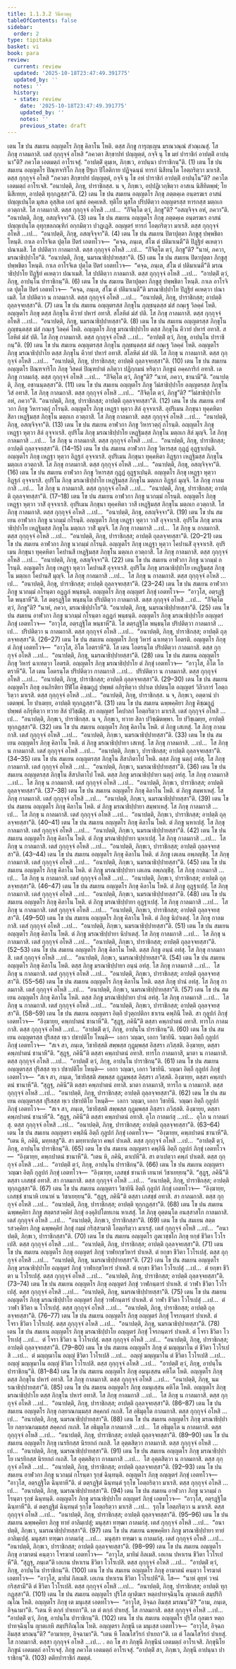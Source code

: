 ```yaml
---
title: 1.1.3.2 วินีตวตฺถุ
tableOfContents: false
sidebar:
  order: 2
type: tipitaka
basket: vi
book: para
review:
  current: review
  updated: '2025-10-18T23:47:49.391775'
  updated_by: ''
  notes: ''
  history:
  - state: review
    date: '2025-10-18T23:47:49.391775'
    updated_by: ''
    notes: ''
    previous_state: draft
---
```



<DynamicBreadcrumb />


<ReviewStatus review={frontmatter.review} showDetails={true} />

<HypothesisAnnotation frontmatter={frontmatter} />

<Division number="180" book="para" e="ch" v="1" p="100">

<Paragraph number="457" book="para">
เตน โข ปน สมเยน อญฺญตโร ภิกฺขุ คิลาโน โหติ. ตสฺส ภิกฺขู การุญฺเญน มรณวณฺณํ สํวณฺเณสุํ. โส ภิกฺขุ กาลมกาสิ. เตสํ กุกฺกุจฺจํ อโหสิ “ภควตา สิกฺขาปทํ ปญฺญตฺตํ, กจฺจิ นุ โข มยํ ปาราชิกํ อาปตฺติํ อาปนฺนา”ติ? ภควโต เอตมตฺถํ อาโรเจสุํ. “อาปตฺติํ ตุมฺเห, ภิกฺขเว, อาปนฺนา ปาราชิกนฺ”ติ. (1)
</Paragraph>

<Paragraph number="458" book="para">
เตน โข ปน สมเยน อญฺญตโร ปิณฺฑจาริโก ภิกฺขุ ปีฐเก ปิโลติกาย ปฏิจฺฉนฺนํ ทารกํ นิสีทนฺโต โอตฺถริตฺวา มาเรสิ. ตสฺส กุกฺกุจฺจํ อโหสิ “ภควตา สิกฺขาปทํ ปญฺญตฺตํ, กจฺจิ นุ โข อหํ ปาราชิกํ อาปตฺติํ อาปนฺโน”ติ? ภควโต เอตมตฺถํ อาโรเจสิ. “อนาปตฺติ, ภิกฺขุ, ปาราชิกสฺส. น จ, ภิกฺขเว, อปฺปฏิเวกฺขิตฺวา อาสเน นิสีทิตพฺพํ; โย นิสีเทยฺย, อาปตฺติ ทุกฺกฏสฺสา”ติ. (2)
</Paragraph>

<Paragraph number="459" book="para">
เตน โข ปน สมเยน อญฺญตโร ภิกฺขุ ภตฺตคฺเค อนฺตรฆเร อาสนํ ปญฺญเปนฺโต มุสเล อุสฺสิเต เอกํ มุสลํ อคฺคเหสิ. ทุติโย มุสโล ปริปติตฺวา อญฺญตรสฺส ทารกสฺส มตฺถเก อวตฺถาสิ. โส กาลมกาสิ. ตสฺส กุกฺกุจฺจํ อโหสิ …เป…  “กิํจิตฺโต ตฺวํ, ภิกฺขู”ติ? “อสญฺจิจฺจ อหํ, ภควา”ติ. “อนาปตฺติ, ภิกฺขุ, อสญฺจิจฺจา”ติ. (3)
</Paragraph>

<Paragraph number="460" book="para">
เตน โข ปน สมเยน อญฺญตโร ภิกฺขุ ภตฺตคฺเค อนฺตรฆเร อาสนํ ปญฺญเปนฺโต อุทุกฺขลภณฺฑิกํ อกฺกมิตฺวา ปวฏฺเฏสิ. อญฺญตรํ ทารกํ โอตฺถริตฺวา มาเรสิ. ตสฺส กุกฺกุจฺจํ อโหสิ …เป…  “อนาปตฺติ, ภิกฺขุ, อสญฺจิจฺจา”ติ. (4)
</Paragraph>

<Paragraph number="461" book="para">
เตน โข ปน สมเยน ปิตาปุตฺตา ภิกฺขูสุ ปพฺพชิตา โหนฺติ. กาเล อาโรจิเต ปุตฺโต ปิตรํ เอตทโวจ—  “คจฺฉ, ภนฺเต, สํโฆ ตํ ปติมาเนตี”ติ ปิฏฺฐิยํ คเหตฺวา ปณาเมสิ. โส ปปติตฺวา กาลมกาสิ. ตสฺส กุกฺกุจฺจํ อโหสิ …เป…  “กิํจิตฺโต ตฺวํ, ภิกฺขู”ติ? “นาหํ, ภควา, มรณาธิปฺปาโย”ติ. “อนาปตฺติ, ภิกฺขุ, นมรณาธิปฺปายสฺสา”ติ. (5)
</Paragraph>

<Paragraph number="462" book="para">
เตน โข ปน สมเยน ปิตาปุตฺตา ภิกฺขูสุ ปพฺพชิตา โหนฺติ. กาเล อาโรจิเต ปุตฺโต ปิตรํ เอตทโวจ—  “คจฺฉ, ภนฺเต, สํโฆ ตํ ปติมาเนตี”ติ มรณาธิปฺปาโย ปิฏฺฐิยํ คเหตฺวา ปณาเมสิ. โส ปปติตฺวา กาลมกาสิ. ตสฺส กุกฺกุจฺจํ อโหสิ …เป…  “อาปตฺติํ ตฺวํ, ภิกฺขุ, อาปนฺโน ปาราชิกนฺ”ติ. (6)
</Paragraph>

<Paragraph number="463" book="para">
เตน โข ปน สมเยน ปิตาปุตฺตา ภิกฺขูสุ ปพฺพชิตา โหนฺติ. กาเล อาโรจิเต ปุตฺโต ปิตรํ เอตทโวจ—  “คจฺฉ, ภนฺเต, สํโฆ ตํ ปติมาเนตี”ติ มรณาธิปฺปาโย ปิฏฺฐิยํ คเหตฺวา ปณาเมสิ. โส ปปติตฺวา น กาลมกาสิ. ตสฺส กุกฺกุจฺจํ อโหสิ …เป…  “อนาปตฺติ, ภิกฺขุ, ปาราชิกสฺส; อาปตฺติ ถุลฺลจฺจยสฺสา”ติ. (7)
</Paragraph>

</Division>
<Division number="181" book="para" e="ch" v="1" p="101">

<Paragraph number="464" book="para">
เตน โข ปน สมเยน อญฺญตรสฺส ภิกฺขุโน ภุญฺชนฺตสฺส มํสํ กณฺเฐ วิลคฺคํ โหติ. อญฺญตโร ภิกฺขุ ตสฺส ภิกฺขุโน คีวายํ ปหารํ อทาสิ. สโลหิตํ มํสํ ปติ. โส ภิกฺขุ กาลมกาสิ. ตสฺส กุกฺกุจฺจํ อโหสิ …เป…  “อนาปตฺติ, ภิกฺขุ, นมรณาธิปฺปายสฺสา”ติ. (8)
</Paragraph>

<Paragraph number="465" book="para">
เตน โข ปน สมเยน อญฺญตรสฺส ภิกฺขุโน ภุญฺชนฺตสฺส มํสํ กณฺเฐ วิลคฺคํ โหติ. อญฺญตโร ภิกฺขุ มรณาธิปฺปาโย ตสฺส ภิกฺขุโน คีวายํ ปหารํ อทาสิ. สโลหิตํ มํสํ ปติ. โส ภิกฺขุ กาลมกาสิ. ตสฺส กุกฺกุจฺจํ อโหสิ …เป…  “อาปตฺติํ ตฺวํ, ภิกฺขุ, อาปนฺโน ปาราชิกนฺ”ติ. (9)
</Paragraph>

<Paragraph number="466" book="para">
เตน โข ปน สมเยน อญฺญตรสฺส ภิกฺขุโน ภุญฺชนฺตสฺส มํสํ กณฺเฐ วิลคฺคํ โหติ. อญฺญตโร ภิกฺขุ มรณาธิปฺปาโย ตสฺส ภิกฺขุโน คีวายํ ปหารํ อทาสิ. สโลหิตํ มํสํ ปติ. โส ภิกฺขุ น กาลมกาสิ. ตสฺส กุกฺกุจฺจํ อโหสิ …เป…  “อนาปตฺติ, ภิกฺขุ, ปาราชิกสฺส; อาปตฺติ ถุลฺลจฺจยสฺสา”ติ. (10)
</Paragraph>

<Paragraph number="467" book="para">
เตน โข ปน สมเยน อญฺญตโร ปิณฺฑจาริโก ภิกฺขุ วิสคตํ ปิณฺฑปาตํ ลภิตฺวา ปฏิกฺกมนํ หริตฺวา ภิกฺขูนํ อคฺคการิกํ อทาสิ. เต ภิกฺขู กาลมกํสุ. ตสฺส กุกฺกุจฺจํ อโหสิ …เป…  “กิํจิตฺโต ตฺวํ, ภิกฺขู”ติ? “นาหํ, ภควา, ชานามี”ติ. “อนาปตฺติ, ภิกฺขุ, อชานนฺตสฺสา”ติ. (11)
</Paragraph>

<Paragraph number="468" book="para">
เตน โข ปน สมเยน อญฺญตโร ภิกฺขุ วีมํสาธิปฺปาโย อญฺญตรสฺส ภิกฺขุโน วิสํ อทาสิ. โส ภิกฺขุ กาลมกาสิ. ตสฺส กุกฺกุจฺจํ อโหสิ …เป…  “กิํจิตฺโต ตฺวํ, ภิกฺขู”ติ? “วีมํสาธิปฺปาโย อหํ, ภควา”ติ. “อนาปตฺติ, ภิกฺขุ, ปาราชิกสฺส; อาปตฺติ ถุลฺลจฺจยสฺสา”ติ. (12)
</Paragraph>

</Division>
<Division number="182" book="para" e="ch" v="1" p="102">

<Paragraph number="469" book="para">
เตน โข ปน สมเยน อาฬวกา ภิกฺขู วิหารวตฺถุํ กโรนฺติ. อญฺญตโร ภิกฺขุ เหฏฺฐา หุตฺวา สิลํ อุจฺจาเรสิ. อุปริเมน ภิกฺขุนา ทุคฺคหิตา สิลา เหฏฺฐิมสฺส ภิกฺขุโน มตฺถเก อวตฺถาสิ. โส ภิกฺขุ กาลมกาสิ. ตสฺส กุกฺกุจฺจํ อโหสิ …เป…  “อนาปตฺติ, ภิกฺขุ, อสญฺจิจฺจา”ติ. (13)
</Paragraph>

<Paragraph number="470" book="para">
เตน โข ปน สมเยน อาฬวกา ภิกฺขู วิหารวตฺถุํ กโรนฺติ. อญฺญตโร ภิกฺขุ เหฏฺฐา หุตฺวา สิลํ อุจฺจาเรสิ. อุปริโม ภิกฺขุ มรณาธิปฺปาโย เหฏฺฐิมสฺส ภิกฺขุโน มตฺถเก สิลํ มุญฺจิ. โส ภิกฺขุ กาลมกาสิ …เป…  โส ภิกฺขุ น กาลมกาสิ. ตสฺส กุกฺกุจฺจํ อโหสิ …เป…  “อนาปตฺติ, ภิกฺขุ, ปาราชิกสฺส; อาปตฺติ ถุลฺลจฺจยสฺสา”ติ. (14–15)
</Paragraph>

<Paragraph number="471" book="para">
เตน โข ปน สมเยน อาฬวกา ภิกฺขู วิหารสฺส กุฏฺฏํ อุฏฺฐาเปนฺติ. อญฺญตโร ภิกฺขุ เหฏฺฐา หุตฺวา อิฏฺฐกํ อุจฺจาเรสิ. อุปริเมน ภิกฺขุนา ทุคฺคหิตา อิฏฺฐกา เหฏฺฐิมสฺส ภิกฺขุโน มตฺถเก อวตฺถาสิ. โส ภิกฺขุ กาลมกาสิ. ตสฺส กุกฺกุจฺจํ อโหสิ …เป…  “อนาปตฺติ, ภิกฺขุ, อสญฺจิจฺจา”ติ. (16)
</Paragraph>

<Paragraph number="472" book="para">
เตน โข ปน สมเยน อาฬวกา ภิกฺขู วิหารสฺส กุฏฺฏํ อุฏฺฐาเปนฺติ. อญฺญตโร ภิกฺขุ เหฏฺฐา หุตฺวา อิฏฺฐกํ อุจฺจาเรสิ. อุปริโม ภิกฺขุ มรณาธิปฺปาโย เหฏฺฐิมสฺส ภิกฺขุโน มตฺถเก อิฏฺฐกํ มุญฺจิ. โส ภิกฺขุ กาลมกาสิ …เป…  โส ภิกฺขุ น กาลมกาสิ. ตสฺส กุกฺกุจฺจํ อโหสิ …เป…  “อนาปตฺติ, ภิกฺขุ, ปาราชิกสฺส; อาปตฺติ ถุลฺลจฺจยสฺสา”ติ. (17–18)
</Paragraph>

</Division>
<Division number="183" book="para" e="ch" v="1" p="103">

<Paragraph number="473" book="para">
เตน โข ปน สมเยน อาฬวกา ภิกฺขู นวกมฺมํ กโรนฺติ. อญฺญตโร ภิกฺขุ เหฏฺฐา หุตฺวา วาสิํ อุจฺจาเรสิ. อุปริเมน ภิกฺขุนา ทุคฺคหิตา วาสี เหฏฺฐิมสฺส ภิกฺขุโน มตฺถเก อวตฺถาสิ. โส ภิกฺขุ กาลมกาสิ. ตสฺส กุกฺกุจฺจํ อโหสิ …เป…  “อนาปตฺติ, ภิกฺขุ, อสญฺจิจฺจา”ติ. (19)
</Paragraph>

<Paragraph number="474" book="para">
เตน โข ปน สมเยน อาฬวกา ภิกฺขู นวกมฺมํ กโรนฺติ. อญฺญตโร ภิกฺขุ เหฏฺฐา หุตฺวา วาสิํ อุจฺจาเรสิ. อุปริโม ภิกฺขุ มรณาธิปฺปาโย เหฏฺฐิมสฺส ภิกฺขุโน มตฺถเก วาสิํ มุญฺจิ. โส ภิกฺขุ กาลมกาสิ …เป…  โส ภิกฺขุ น กาลมกาสิ. ตสฺส กุกฺกุจฺจํ อโหสิ …เป…  “อนาปตฺติ, ภิกฺขุ, ปาราชิกสฺส; อาปตฺติ ถุลฺลจฺจยสฺสา”ติ. (20–21)
</Paragraph>

<Paragraph number="475" book="para">
เตน โข ปน สมเยน อาฬวกา ภิกฺขู นวกมฺมํ กโรนฺติ. อญฺญตโร ภิกฺขุ เหฏฺฐา หุตฺวา โคปานสิํ อุจฺจาเรสิ. อุปริเมน ภิกฺขุนา ทุคฺคหิตา โคปานสี เหฏฺฐิมสฺส ภิกฺขุโน มตฺถเก อวตฺถาสิ. โส ภิกฺขุ กาลมกาสิ. ตสฺส กุกฺกุจฺจํ อโหสิ …เป…  “อนาปตฺติ, ภิกฺขุ, อสญฺจิจฺจา”ติ. (22)
</Paragraph>

<Paragraph number="476" book="para">
เตน โข ปน สมเยน อาฬวกา ภิกฺขู นวกมฺมํ กโรนฺติ. อญฺญตโร ภิกฺขุ เหฏฺฐา หุตฺวา โคปานสิํ อุจฺจาเรสิ. อุปริโม ภิกฺขุ มรณาธิปฺปาโย เหฏฺฐิมสฺส ภิกฺขุโน มตฺถเก โคปานสิํ มุญฺจิ. โส ภิกฺขุ กาลมกาสิ …เป…  โส ภิกฺขุ น กาลมกาสิ. ตสฺส กุกฺกุจฺจํ อโหสิ …เป…  “อนาปตฺติ, ภิกฺขุ, ปาราชิกสฺส; อาปตฺติ ถุลฺลจฺจยสฺสา”ติ. (23–24)
</Paragraph>

<Paragraph number="477" book="para">
เตน โข ปน สมเยน อาฬวกา ภิกฺขู นวกมฺมํ กโรนฺตา อฏฺฏกํ พนฺธนฺติ. อญฺญตโร ภิกฺขุ อญฺญตรํ ภิกฺขุํ เอตทโวจ—  “อาวุโส, อตฺรฏฺฐิโต พนฺธาหี”ติ. โส ตตฺรฏฺฐิโต พนฺธนฺโต ปริปติตฺวา กาลมกาสิ. ตสฺส กุกฺกุจฺจํ อโหสิ …เป…  “กิํจิตฺโต ตฺวํ, ภิกฺขู”ติ? “นาหํ, ภควา, มรณาธิปฺปาโย”ติ. “อนาปตฺติ, ภิกฺขุ, นมรณาธิปฺปายสฺสา”ติ. (25)
</Paragraph>

<Paragraph number="478" book="para">
เตน โข ปน สมเยน อาฬวกา ภิกฺขู นวกมฺมํ กโรนฺตา อฏฺฏกํ พนฺธนฺติ. อญฺญตโร ภิกฺขุ มรณาธิปฺปาโย อญฺญตรํ ภิกฺขุํ เอตทโวจ—  “อาวุโส, อตฺรฏฺฐิโต พนฺธาหี”ติ. โส ตตฺรฏฺฐิโต พนฺธนฺโต ปริปติตฺวา กาลมกาสิ …เป…  ปริปติตฺวา น กาลมกาสิ. ตสฺส กุกฺกุจฺจํ อโหสิ …เป…  “อนาปตฺติ, ภิกฺขุ, ปาราชิกสฺส; อาปตฺติ ถุลฺลจฺจยสฺสา”ติ. (26–27)
</Paragraph>

<Paragraph number="479" book="para">
เตน โข ปน สมเยน อญฺญตโร ภิกฺขุ วิหารํ ฉาเทตฺวา โอตรติ. อญฺญตโร ภิกฺขุ ตํ ภิกฺขุํ เอตทโวจ—  “อาวุโส, อิโต โอตราหี”ติ. โส เตน โอตรนฺโต ปริปติตฺวา กาลมกาสิ. ตสฺส กุกฺกุจฺจํ อโหสิ …เป…  “อนาปตฺติ, ภิกฺขุ, นมรณาธิปฺปายสฺสา”ติ. (28)
</Paragraph>

<Paragraph number="480" book="para">
เตน โข ปน สมเยน อญฺญตโร ภิกฺขุ วิหารํ ฉาเทตฺวา โอตรติ. อญฺญตโร ภิกฺขุ มรณาธิปฺปาโย ตํ ภิกฺขุํ เอตทโวจ—  “อาวุโส, อิโต โอตราหี”ติ. โส เตน โอตรนฺโต ปริปติตฺวา กาลมกาสิ …เป…  ปริปติตฺวา น กาลมกาสิ. ตสฺส กุกฺกุจฺจํ อโหสิ …เป…  “อนาปตฺติ, ภิกฺขุ, ปาราชิกสฺส; อาปตฺติ ถุลฺลจฺจยสฺสา”ติ. (29–30)
</Paragraph>

<Paragraph number="481" book="para">
เตน โข ปน สมเยน อญฺญตโร ภิกฺขุ อนภิรติยา ปีฬิโต คิชฺฌกูฏํ ปพฺพตํ อภิรุหิตฺวา ปปาเต ปปตนฺโต อญฺญตรํ วิลีวการํ โอตฺถริตฺวา มาเรสิ. ตสฺส กุกฺกุจฺจํ อโหสิ …เป…  “อนาปตฺติ, ภิกฺขุ, ปาราชิกสฺส. น จ, ภิกฺขเว, อตฺตานํ ปาเตตพฺพํ. โย ปาเตยฺย, อาปตฺติ ทุกฺกฏสฺสา”ติ. (31)
</Paragraph>

<Paragraph number="482" book="para">
เตน โข ปน สมเยน ฉพฺพคฺคิยา ภิกฺขู คิชฺฌกูฏํ ปพฺพตํ อภิรุหิตฺวา ทวาย สิลํ ปวิชฺฌิํสุ. สา อญฺญตรํ โคปาลกํ โอตฺถริตฺวา มาเรสิ. เตสํ กุกฺกุจฺจํ อโหสิ …เป…  “อนาปตฺติ, ภิกฺขเว, ปาราชิกสฺส. น จ, ภิกฺขเว, ทวาย สิลา ปวิชฺฌิตพฺพา. โย ปวิชฺเฌยฺย, อาปตฺติ ทุกฺกฏสฺสา”ติ. (32)
</Paragraph>

</Division>
<Division number="184" book="para" e="ch" v="1" p="105">

<Paragraph number="483" book="para">
เตน โข ปน สมเยน อญฺญตโร ภิกฺขุ คิลาโน โหติ. ตํ ภิกฺขู เสเทสุํ. โส ภิกฺขุ กาลมกาสิ. เตสํ กุกฺกุจฺจํ อโหสิ …เป…  “อนาปตฺติ, ภิกฺขเว, นมรณาธิปฺปายสฺสา”ติ. (33)
</Paragraph>

<Paragraph number="484" book="para">
เตน โข ปน สมเยน อญฺญตโร ภิกฺขุ คิลาโน โหติ. ตํ ภิกฺขู มรณาธิปฺปายา เสเทสุํ. โส ภิกฺขุ กาลมกาสิ. …เป…  โส ภิกฺขุ น กาลมกาสิ. เตสํ กุกฺกุจฺจํ อโหสิ …เป…  “อนาปตฺติ, ภิกฺขเว, ปาราชิกสฺส; อาปตฺติ ถุลฺลจฺจยสฺสา”ติ. (34–35)
</Paragraph>

<Paragraph number="485" book="para">
เตน โข ปน สมเยน อญฺญตรสฺส ภิกฺขุโน สีสาภิตาโป โหติ. ตสฺส ภิกฺขู นตฺถุํ อทํสุ. โส ภิกฺขุ กาลมกาสิ. เตสํ กุกฺกุจฺจํ อโหสิ …เป…  “อนาปตฺติ, ภิกฺขเว, นมรณาธิปฺปายสฺสา”ติ. (36)
</Paragraph>

<Paragraph number="486" book="para">
เตน โข ปน สมเยน อญฺญตรสฺส ภิกฺขุโน สีสาภิตาโป โหติ. ตสฺส ภิกฺขู มรณาธิปฺปายา นตฺถุํ อทํสุ. โส ภิกฺขุ กาลมกาสิ …เป…  โส ภิกฺขุ น กาลมกาสิ. เตสํ กุกฺกุจฺจํ อโหสิ …เป…  “อนาปตฺติ, ภิกฺขเว, ปาราชิกสฺส; อาปตฺติ ถุลฺลจฺจยสฺสา”ติ. (37–38)
</Paragraph>

<Paragraph number="487" book="para">
เตน โข ปน สมเยน อญฺญตโร ภิกฺขุ คิลาโน โหติ. ตํ ภิกฺขู สมฺพาเหสุํ. โส ภิกฺขุ กาลมกาสิ. เตสํ กุกฺกุจฺจํ อโหสิ …เป…  “อนาปตฺติ, ภิกฺขเว, นมรณาธิปฺปายสฺสา”ติ. (39)
</Paragraph>

<Paragraph number="488" book="para">
เตน โข ปน สมเยน อญฺญตโร ภิกฺขุ คิลาโน โหติ. ตํ ภิกฺขู มรณาธิปฺปายา สมฺพาเหสุํ. โส ภิกฺขุ กาลมกาสิ …เป…  โส ภิกฺขุ น กาลมกาสิ. เตสํ กุกฺกุจฺจํ อโหสิ …เป…  “อนาปตฺติ, ภิกฺขเว, ปาราชิกสฺส; อาปตฺติ ถุลฺลจฺจยสฺสา”ติ. (40–41)
</Paragraph>

<Paragraph number="489" book="para">
เตน โข ปน สมเยน อญฺญตโร ภิกฺขุ คิลาโน โหติ. ตํ ภิกฺขู นฺหาเปสุํ. โส ภิกฺขุ กาลมกาสิ. เตสํ กุกฺกุจฺจํ อโหสิ …เป…  “อนาปตฺติ, ภิกฺขเว, นมรณาธิปฺปายสฺสา”ติ. (42)
</Paragraph>

<Paragraph number="490" book="para">
เตน โข ปน สมเยน อญฺญตโร ภิกฺขุ คิลาโน โหติ. ตํ ภิกฺขู มรณาธิปฺปายา นฺหาเปสุํ. โส ภิกฺขุ กาลมกาสิ …เป…  โส ภิกฺขุ น กาลมกาสิ. เตสํ กุกฺกุจฺจํ อโหสิ …เป…  “อนาปตฺติ, ภิกฺขเว, ปาราชิกสฺส; อาปตฺติ ถุลฺลจฺจยสฺสา”ติ. (43–44)
</Paragraph>

<Paragraph number="491" book="para">
เตน โข ปน สมเยน อญฺญตโร ภิกฺขุ คิลาโน โหติ. ตํ ภิกฺขู เตเลน อพฺภญฺชิํสุ. โส ภิกฺขุ กาลมกาสิ. เตสํ กุกฺกุจฺจํ อโหสิ …เป…  “อนาปตฺติ, ภิกฺขเว, นมรณาธิปฺปายสฺสา”ติ. (45)
</Paragraph>

<Paragraph number="492" book="para">
เตน โข ปน สมเยน อญฺญตโร ภิกฺขุ คิลาโน โหติ. ตํ ภิกฺขู มรณาธิปฺปายา เตเลน อพฺภญฺชิํสุ. โส ภิกฺขุ กาลมกาสิ …เป…  โส ภิกฺขุ น กาลมกาสิ. เตสํ กุกฺกุจฺจํ อโหสิ …เป…  “อนาปตฺติ, ภิกฺขเว, ปาราชิกสฺส; อาปตฺติ ถุลฺลจฺจยสฺสา”ติ. (46–47)
</Paragraph>

</Division>
<Division number="185" book="para" e="ch" v="1" p="106">

<Paragraph number="493" book="para">
เตน โข ปน สมเยน อญฺญตโร ภิกฺขุ คิลาโน โหติ. ตํ ภิกฺขู อุฏฺฐาเปสุํ. โส ภิกฺขุ กาลมกาสิ. เตสํ กุกฺกุจฺจํ อโหสิ …เป…  “อนาปตฺติ, ภิกฺขเว, นมรณาธิปฺปายสฺสา”ติ. (48)
</Paragraph>

<Paragraph number="494" book="para">
เตน โข ปน สมเยน อญฺญตโร ภิกฺขุ คิลาโน โหติ. ตํ ภิกฺขู มรณาธิปฺปายา อุฏฺฐาเปสุํ. โส ภิกฺขุ กาลมกาสิ …เป…  โส ภิกฺขุ น กาลมกาสิ. เตสํ กุกฺกุจฺจํ อโหสิ …เป…  “อนาปตฺติ, ภิกฺขเว, ปาราชิกสฺส; อาปตฺติ ถุลฺลจฺจยสฺสา”ติ. (49–50)
</Paragraph>

<Paragraph number="495" book="para">
เตน โข ปน สมเยน อญฺญตโร ภิกฺขุ คิลาโน โหติ. ตํ ภิกฺขู นิปาเตสุํ. โส ภิกฺขุ กาลมกาสิ. เตสํ กุกฺกุจฺจํ อโหสิ …เป…  “อนาปตฺติ, ภิกฺขเว, นมรณาธิปฺปายสฺสา”ติ. (51)
</Paragraph>

<Paragraph number="496" book="para">
เตน โข ปน สมเยน อญฺญตโร ภิกฺขุ คิลาโน โหติ. ตํ ภิกฺขู มรณาธิปฺปายา นิปาเตสุํ. โส ภิกฺขุ กาลมกาสิ …เป…  โส ภิกฺขุ น กาลมกาสิ. เตสํ กุกฺกุจฺจํ อโหสิ …เป…  “อนาปตฺติ, ภิกฺขเว, ปาราชิกสฺส; อาปตฺติ ถุลฺลจฺจยสฺสา”ติ. (52–53)
</Paragraph>

<Paragraph number="497" book="para">
เตน โข ปน สมเยน อญฺญตโร ภิกฺขุ คิลาโน โหติ. ตสฺส ภิกฺขู อนฺนํ อทํสุ. โส ภิกฺขุ กาลมกาสิ. เตสํ กุกฺกุจฺจํ อโหสิ …เป…  “อนาปตฺติ, ภิกฺขเว, นมรณาธิปฺปายสฺสา”ติ. (54)
</Paragraph>

<Paragraph number="498" book="para">
เตน โข ปน สมเยน อญฺญตโร ภิกฺขุ คิลาโน โหติ. ตสฺส ภิกฺขู มรณาธิปฺปายา อนฺนํ อทํสุ. โส ภิกฺขุ กาลมกาสิ …เป…  โส ภิกฺขุ น กาลมกาสิ. เตสํ กุกฺกุจฺจํ อโหสิ …เป…  “อนาปตฺติ, ภิกฺขเว, ปาราชิกสฺส; อาปตฺติ ถุลฺลจฺจยสฺสา”ติ. (55–56)
</Paragraph>

<Paragraph number="499" book="para">
เตน โข ปน สมเยน อญฺญตโร ภิกฺขุ คิลาโน โหติ. ตสฺส ภิกฺขุ ปานํ อทํสุ. โส ภิกฺขุ กาลมกาสิ. เตสํ กุกฺกุจฺจํ อโหสิ …เป…  “อนาปตฺติ, ภิกฺขเว, นมรณาธิปฺปายสฺสา”ติ. (57)
</Paragraph>

<Paragraph number="500" book="para">
เตน โข ปน สมเยน อญฺญตโร ภิกฺขุ คิลาโน โหติ. ตสฺส ภิกฺขู มรณาธิปฺปายา ปานํ อทํสุ. โส ภิกฺขุ กาลมกาสิ …เป…  โส ภิกฺขุ น กาลมกาสิ. เตสํ กุกฺกุจฺจํ อโหสิ …เป…  “อนาปตฺติ, ภิกฺขเว, ปาราชิกสฺส; อาปตฺติ ถุลฺลจฺจยสฺสา”ติ. (58–59)
</Paragraph>

</Division>
<Division number="186" book="para" e="ch" v="1" p="107">

<Paragraph number="501" book="para">
เตน โข ปน สมเยน อญฺญตรา อิตฺถี ปวุตฺถปติกา ชาเรน คพฺภินี โหติ. สา กุลูปกํ ภิกฺขุํ เอตทโวจ—  “อิงฺฆายฺย, คพฺภปาตนํ ชานาหี”ติ. “สุฏฺฐุ, ภคินี”ติ ตสฺสา คพฺภปาตนํ อทาสิ. ทารโก กาลมกาสิ. ตสฺส กุกฺกุจฺจํ อโหสิ …เป…  “อาปตฺติํ ตฺวํ, ภิกฺขุ, อาปนฺโน ปาราชิกนฺ”ติ. (60)
</Paragraph>

<Paragraph number="502" book="para">
เตน โข ปน สมเยน อญฺญตรสฺส ปุริสสฺส ทฺเว ปชาปติโย โหนฺติ—  เอกา วญฺฌา, เอกา วิชายินี. วญฺฌา อิตฺถี กุลูปกํ ภิกฺขุํ เอตทโวจ—  “สเจ สา, ภนฺเต, วิชายิสฺสติ สพฺพสฺส กุฏุมฺพสฺส อิสฺสรา ภวิสฺสติ. อิงฺฆายฺย, ตสฺสา คพฺภปาตนํ ชานาหี”ติ. “สุฏฺฐุ, ภคินี”ติ ตสฺสา คพฺภปาตนํ อทาสิ. ทารโก กาลมกาสิ, มาตา น กาลมกาสิ. ตสฺส กุกฺกุจฺจํ อโหสิ …เป…  “อาปตฺติํ ตฺวํ, ภิกฺขุ, อาปนฺโน ปาราชิกนฺ”ติ. (61)
</Paragraph>

<Paragraph number="503" book="para">
เตน โข ปน สมเยน อญฺญตรสฺส ปุริสสฺส ทฺเว ปชาปติโย โหนฺติ—  เอกา วญฺฌา, เอกา วิชายินี. วญฺฌา อิตฺถี กุลูปกํ ภิกฺขุํ เอตทโวจ—  “สเจ สา, ภนฺเต, วิชายิสฺสติ สพฺพสฺส กุฏุมฺพสฺส อิสฺสรา ภวิสฺสติ. อิงฺฆายฺย, ตสฺสา คพฺภปาตนํ ชานาหี”ติ. “สุฏฺฐุ, ภคินี”ติ ตสฺสา คพฺภปาตนํ อทาสิ. มาตา กาลมกาสิ, ทารโก น กาลมกาสิ. ตสฺส กุกฺกุจฺจํ อโหสิ …เป…  “อนาปตฺติ, ภิกฺขุ, ปาราชิกสฺส; อาปตฺติ ถุลฺลจฺจยสฺสา”ติ. (62)
</Paragraph>

<Paragraph number="504" book="para">
เตน โข ปน สมเยน อญฺญตรสฺส ปุริสสฺส ทฺเว ปชาปติโย โหนฺติ—  เอกา วญฺฌา, เอกา วิชายินี. วญฺฌา อิตฺถี กุลูปกํ ภิกฺขุํ เอตทโวจ—  “สเจ สา, ภนฺเต, วิชายิสฺสติ สพฺพสฺส กุฏุมฺพสฺส อิสฺสรา ภวิสฺสติ. อิงฺฆายฺย, ตสฺสา คพฺภปาตนํ ชานาหี”ติ. “สุฏฺฐุ, ภคินี”ติ ตสฺสา คพฺภปาตนํ อทาสิ. อุโภ กาลมกํสุ …เป…  อุโภ น กาลมกํสุ. ตสฺส กุกฺกุจฺจํ อโหสิ …เป…  “อนาปตฺติ, ภิกฺขุ, ปาราชิกสฺส; อาปตฺติ ถุลฺลจฺจยสฺสา”ติ. (63–64)
</Paragraph>

</Division>
<Division number="187" book="para" e="ch" v="1" p="108">

<Paragraph number="505" book="para">
เตน โข ปน สมเยน อญฺญตรา คพฺภินี อิตฺถี กุลูปกํ ภิกฺขุํ เอตทโวจ—  “อิงฺฆายฺย, คพฺภปาตนํ ชานาหี”ติ. “เตน หิ, ภคินิ, มทฺทสฺสู”ติ. สา มทฺทาเปตฺวา คพฺภํ ปาเตสิ. ตสฺส กุกฺกุจฺจํ อโหสิ …เป…  “อาปตฺติํ ตฺวํ, ภิกฺขุ, อาปนฺโน ปาราชิกนฺ”ติ. (65)
</Paragraph>

<Paragraph number="506" book="para">
เตน โข ปน สมเยน อญฺญตรา คพฺภินี อิตฺถี กุลูปกํ ภิกฺขุํ เอตทโวจ—  “อิงฺฆายฺย, คพฺภปาตนํ ชานาหี”ติ. “เตน หิ, ภคินิ, ตาเปหี”ติ. สา ตาเปตฺวา คพฺภํ ปาเตสิ. ตสฺส กุกฺกุจฺจํ อโหสิ …เป…  “อาปตฺติํ ตฺวํ, ภิกฺขุ, อาปนฺโน ปาราชิกนฺ”ติ. (66)
</Paragraph>

<Paragraph number="507" book="para">
เตน โข ปน สมเยน อญฺญตรา วญฺฌา อิตฺถี กุลูปกํ ภิกฺขุํ เอตทโวจ—  “อิงฺฆายฺย, เภสชฺชํ ชานาหิ เยนาหํ วิชาเยยฺยนฺ”ติ. “สุฏฺฐุ, ภคินี”ติ ตสฺสา เภสชฺชํ อทาสิ. สา กาลมกาสิ. ตสฺส กุกฺกุจฺจํ อโหสิ …เป…  “อนาปตฺติ, ภิกฺขุ, ปาราชิกสฺส; อาปตฺติ ทุกฺกฏสฺสา”ติ. (67)
</Paragraph>

<Paragraph number="508" book="para">
เตน โข ปน สมเยน อญฺญตรา วิชายินี อิตฺถี กุลูปกํ ภิกฺขุํ เอตทโวจ—  “อิงฺฆายฺย, เภสชฺชํ ชานาหิ เยนาหํ น วิชาเยยฺยนฺ”ติ. “สุฏฺฐุ, ภคินี”ติ ตสฺสา เภสชฺชํ อทาสิ. สา กาลมกาสิ. ตสฺส กุกฺกุจฺจํ อโหสิ …เป…  “อนาปตฺติ, ภิกฺขุ, ปาราชิกสฺส; อาปตฺติ ทุกฺกฏสฺสา”ติ. (68)
</Paragraph>

<Paragraph number="509" book="para">
เตน โข ปน สมเยน ฉพฺพคฺคิยา ภิกฺขู สตฺตรสวคฺคิยํ ภิกฺขุํ องฺคุลิปโตทเกน หาเสสุํ. โส ภิกฺขุ อุตฺตนฺโต อนสฺสาสโก กาลมกาสิ. เตสํ กุกฺกุจฺจํ อโหสิ …เป…  “อนาปตฺติ, ภิกฺขเว, ปาราชิกสฺสา”ติ. (69)
</Paragraph>

<Paragraph number="510" book="para">
เตน โข ปน สมเยน สตฺตรสวคฺคิยา ภิกฺขู ฉพฺพคฺคิยํ ภิกฺขุํ กมฺมํ กริสฺสามาติ โอตฺถริตฺวา มาเรสุํ. เตสํ กุกฺกุจฺจํ อโหสิ …เป…  “อนาปตฺติ, ภิกฺขเว, ปาราชิกสฺสา”ติ. (70)
</Paragraph>

<Paragraph number="511" book="para">
เตน โข ปน สมเยน อญฺญตโร ภูตเวชฺชโก ภิกฺขุ ยกฺขํ ชีวิตา โวโรเปสิ. ตสฺส กุกฺกุจฺจํ อโหสิ …เป…  “อนาปตฺติ, ภิกฺขุ, ปาราชิกสฺส; อาปตฺติ ถุลฺลจฺจยสฺสา”ติ. (71)
</Paragraph>

<Paragraph number="512" book="para">
เตน โข ปน สมเยน อญฺญตโร ภิกฺขุ อญฺญตรํ ภิกฺขุํ วาฬยกฺขวิหารํ ปาเหสิ. ตํ ยกฺขา ชีวิตา โวโรเปสุํ. ตสฺส กุกฺกุจฺจํ อโหสิ …เป…  “อนาปตฺติ, ภิกฺขุ, นมรณาธิปฺปายสฺสา”ติ. (72)
</Paragraph>

<Paragraph number="513" book="para">
เตน โข ปน สมเยน อญฺญตโร ภิกฺขุ มรณาธิปฺปาโย อญฺญตรํ ภิกฺขุํ วาฬยกฺขวิหารํ ปาเหสิ. ตํ ยกฺขา ชีวิตา โวโรเปสุํ …เป…  ตํ ยกฺขา ชีวิตา น โวโรเปสุํ. ตสฺส กุกฺกุจฺจํ อโหสิ …เป…  “อนาปตฺติ, ภิกฺขุ, ปาราชิกสฺส; อาปตฺติ ถุลฺลจฺจยสฺสา”ติ. (73–74)
</Paragraph>

<Paragraph number="514" book="para">
เตน โข ปน สมเยน อญฺญตโร ภิกฺขุ อญฺญตรํ ภิกฺขุํ วาฬกนฺตารํ ปาเหสิ. ตํ วาฬา ชีวิตา โวโรเปสุํ. ตสฺส กุกฺกุจฺจํ อโหสิ …เป…  “อนาปตฺติ, ภิกฺขุ, นมรณาธิปฺปายสฺสา”ติ. (75)
</Paragraph>

<Paragraph number="515" book="para">
เตน โข ปน สมเยน อญฺญตโร ภิกฺขุ มรณาธิปฺปาโย อญฺญตรํ ภิกฺขุํ วาฬกนฺตารํ ปาเหสิ. ตํ วาฬา ชีวิตา โวโรเปสุํ …เป…  ตํ วาฬา ชีวิตา น โวโรเปสุํ. ตสฺส กุกฺกุจฺจํ อโหสิ …เป…  “อนาปตฺติ, ภิกฺขุ, ปาราชิกสฺส; อาปตฺติ ถุลฺลจฺจยสฺสา”ติ. (76–77)
</Paragraph>

<Paragraph number="516" book="para">
เตน โข ปน สมเยน อญฺญตโร ภิกฺขุ อญฺญตรํ ภิกฺขุํ โจรกนฺตารํ ปาเหสิ. ตํ โจรา ชีวิตา โวโรเปสุํ. ตสฺส กุกฺกุจฺจํ อโหสิ …เป…  “อนาปตฺติ, ภิกฺขุ, นมรณาธิปฺปายสฺสา”ติ. (78)
</Paragraph>

<Paragraph number="517" book="para">
เตน โข ปน สมเยน อญฺญตโร ภิกฺขุ มรณาธิปฺปาโย อญฺญตรํ ภิกฺขุํ โจรกนฺตารํ ปาเหสิ. ตํ โจรา ชีวิตา โวโรเปสุํ …เป…  ตํ โจรา ชีวิตา น โวโรเปสุํ. ตสฺส กุกฺกุจฺจํ อโหสิ …เป…  “อนาปตฺติ, ภิกฺขุ, ปาราชิกสฺส; อาปตฺติ ถุลฺลจฺจยสฺสา”ติ. (79–80)
</Paragraph>

</Division>
<Division number="188" book="para" e="ch" v="1" p="109">

<Paragraph number="518" book="para">
เตน โข ปน สมเยน อญฺญตโร ภิกฺขุ ตํ มญฺญมาโน ตํ ชีวิตา โวโรเปสิ …เป…  ตํ มญฺญมาโน อญฺญํ ชีวิตา โวโรเปสิ …เป…  อญฺญํ มญฺญมาโน ตํ ชีวิตา โวโรเปสิ …เป…  อญฺญํ มญฺญมาโน อญฺญํ ชีวิตา โวโรเปสิ. ตสฺส กุกฺกุจฺจํ อโหสิ …เป…  “อาปตฺติํ ตฺวํ, ภิกฺขุ, อาปนฺโน ปาราชิกนฺ”ติ. (81–84)
</Paragraph>

<Paragraph number="519" book="para">
เตน โข ปน สมเยน อญฺญตโร ภิกฺขุ อมนุเสฺสน คหิโต โหติ. อญฺญตโร ภิกฺขุ ตสฺส ภิกฺขุโน ปหารํ อทาสิ. โส ภิกฺขุ กาลมกาสิ. ตสฺส กุกฺกุจฺจํ อโหสิ …เป…  “อนาปตฺติ, ภิกฺขุ, นมรณาธิปฺปายสฺสา”ติ. (85)
</Paragraph>

<Paragraph number="520" book="para">
เตน โข ปน สมเยน อญฺญตโร ภิกฺขุ อมนุเสฺสน คหิโต โหติ. อญฺญตโร ภิกฺขุ มรณาธิปฺปาโย ตสฺส ภิกฺขุโน ปหารํ อทาสิ. โส ภิกฺขุ กาลมกาสิ …เป…  โส ภิกฺขุ น กาลมกาสิ. ตสฺส กุกฺกุจฺจํ อโหสิ …เป…  “อนาปตฺติ, ภิกฺขุ, ปาราชิกสฺส; อาปตฺติ ถุลฺลจฺจยสฺสา”ติ. (86–87)
</Paragraph>

<Paragraph number="521" book="para">
เตน โข ปน สมเยน อญฺญตโร ภิกฺขุ กลฺยาณกมฺมสฺส สคฺคกถํ กเถสิ. โส อธิมุตฺโต กาลมกาสิ. ตสฺส กุกฺกุจฺจํ อโหสิ …เป…  “อนาปตฺติ, ภิกฺขุ, นมรณาธิปฺปายสฺสา”ติ. (88)
</Paragraph>

<Paragraph number="522" book="para">
เตน โข ปน สมเยน อญฺญตโร ภิกฺขุ มรณาธิปฺปาโย กลฺยาณกมฺมสฺส สคฺคกถํ กเถสิ. โส อธิมุตฺโต กาลมกาสิ …เป…  โส อธิมุตฺโต น กาลมกาสิ. ตสฺส กุกฺกุจฺจํ อโหสิ …เป…  “อนาปตฺติ, ภิกฺขุ, ปาราชิกสฺส; อาปตฺติ ถุลฺลจฺจยสฺสา”ติ. (89–90)
</Paragraph>

<Paragraph number="523" book="para">
เตน โข ปน สมเยน อญฺญตโร ภิกฺขุ เนรยิกสฺส นิรยกถํ กเถสิ. โส อุตฺตสิตฺวา กาลมกาสิ. ตสฺส กุกฺกุจฺจํ อโหสิ …เป…  “อนาปตฺติ, ภิกฺขุ, นมรณาธิปฺปายสฺสา”ติ. (91)
</Paragraph>

<Paragraph number="524" book="para">
เตน โข ปน สมเยน อญฺญตโร ภิกฺขุ มรณาธิปฺปาโย เนรยิกสฺส นิรยกถํ กเถสิ. โส อุตฺตสิตฺวา กาลมกาสิ …เป…  โส อุตฺตสิตฺวา น กาลมกาสิ. ตสฺส กุกฺกุจฺจํ อโหสิ …เป…  “อนาปตฺติ, ภิกฺขุ, ปาราชิกสฺส; อาปตฺติ ถุลฺลจฺจยสฺสา”ติ. (92–93)
</Paragraph>

</Division>
<Division number="189" book="para" e="ch" v="1" p="110">

<Paragraph number="525" book="para">
เตน โข ปน สมเยน อาฬวกา ภิกฺขู นวกมฺมํ กโรนฺตา รุกฺขํ ฉินฺทนฺติ. อญฺญตโร ภิกฺขุ อญฺญตรํ ภิกฺขุํ เอตทโวจ—  “อาวุโส, อตฺรฏฺฐิโต ฉินฺทาหี”ติ. ตํ ตตฺรฏฺฐิตํ ฉินฺทนฺตํ รุกฺโข โอตฺถริตฺวา มาเรสิ. ตสฺส กุกฺกุจฺจํ อโหสิ …เป…  “อนาปตฺติ, ภิกฺขุ, นมรณาธิปฺปายสฺสา”ติ. (94)
</Paragraph>

<Paragraph number="526" book="para">
เตน โข ปน สมเยน อาฬวกา ภิกฺขู นวกมฺมํ กโรนฺตา รุกฺขํ ฉินฺทนฺติ. อญฺญตโร ภิกฺขุ มรณาธิปฺปาโย อญฺญตรํ ภิกฺขุํ เอตทโวจ—  “อาวุโส, อตฺรฏฺฐิโต ฉินฺทาหี”ติ. ตํ ตตฺรฏฺฐิตํ ฉินฺทนฺตํ รุกฺโข โอตฺถริตฺวา มาเรสิ …เป…  รุกฺโข โอตฺถริตฺวา น มาเรสิ. ตสฺส กุกฺกุจฺจํ อโหสิ …เป…  “อนาปตฺติ, ภิกฺขุ, ปาราชิกสฺส; อาปตฺติ ถุลฺลจฺจยสฺสา”ติ. (95–96)
</Paragraph>

</Division>
<Division number="190" book="para" e="ch" v="1" p="111">

<Paragraph number="527" book="para">
เตน โข ปน สมเยน ฉพฺพคฺคิยา ภิกฺขู ทายํ อาลิมฺเปสุํ; มนุสฺสา ทฑฺฒา กาลมกํสุ. เตสํ กุกฺกุจฺจํ อโหสิ …เป…  “อนาปตฺติ, ภิกฺขเว, นมรณาธิปฺปายสฺสา”ติ. (97)
</Paragraph>

<Paragraph number="528" book="para">
เตน โข ปน สมเยน ฉพฺพคฺคิยา ภิกฺขู มรณาธิปฺปายา ทายํ อาลิมฺเปสุํ. มนุสฺสา ทฑฺฒา กาลมกํสุ …เป…  มนุสฺสา ทฑฺฒา น กาลมกํสุ. เตสํ กุกฺกุจฺจํ อโหสิ …เป…  “อนาปตฺติ, ภิกฺขเว, ปาราชิกสฺส; อาปตฺติ ถุลฺลจฺจยสฺสา”ติ. (98–99)
</Paragraph>

</Division>
<Division number="191" book="para" e="ch" v="1" p="111">

<Paragraph number="529" book="para">
เตน โข ปน สมเยน อญฺญตโร ภิกฺขุ อาฆาตนํ คนฺตฺวา โจรฆาตํ เอตทโวจ—  “อาวุโส, มายิมํ กิลเมสิ. เอเกน ปหาเรน ชีวิตา โวโรเปหี”ติ. “สุฏฺฐุ, ภนฺเต”ติ เอเกน ปหาเรน ชีวิตา โวโรเปสิ. ตสฺส กุกฺกุจฺจํ อโหสิ …เป…  “อาปตฺติํ ตฺวํ, ภิกฺขุ, อาปนฺโน ปาราชิกนฺ”ติ. (100)
</Paragraph>

<Paragraph number="530" book="para">
เตน โข ปน สมเยน อญฺญตโร ภิกฺขุ อาฆาตนํ คนฺตฺวา โจรฆาตํ เอตทโวจ—  “อาวุโส, มายิมํ กิลเมสิ. เอเกน ปหาเรน ชีวิตา โวโรเปหี”ติ. โส—  “นาหํ ตุยฺหํ วจนํ กริสฺสามี”ติ ตํ ชีวิตา โวโรเปสิ. ตสฺส กุกฺกุจฺจํ อโหสิ …เป…  “อนาปตฺติ, ภิกฺขุ, ปาราชิกสฺส; อาปตฺติ ทุกฺกฏสฺสา”ติ. (101)
</Paragraph>

</Division>
<Division number="192" book="para" e="ch" v="1" p="111">

<Paragraph number="531" book="para">
เตน โข ปน สมเยน อญฺญตโร ปุริโส ญาติฆเร หตฺถปาทจฺฉินฺโน ญาตเกหิ สมฺปริกิณฺโณ โหติ. อญฺญตโร ภิกฺขุ เต มนุเสฺส เอตทโวจ—  “อาวุโส, อิจฺฉถ อิมสฺส มรณนฺ”ติ? “อาม, ภนฺเต, อิจฺฉามา”ติ. “เตน หิ ตกฺกํ ปาเยถา”ติ. เต ตํ ตกฺกํ ปาเยสุํ. โส กาลมกาสิ. ตสฺส กุกฺกุจฺจํ อโหสิ …เป…  “อาปตฺติํ ตฺวํ, ภิกฺขุ, อาปนฺโน ปาราชิกนฺ”ติ. (102)
</Paragraph>

<Paragraph number="532" book="para">
เตน โข ปน สมเยน อญฺญตโร ปุริโส กุลฆเร หตฺถปาทจฺฉินฺโน ญาตเกหิ สมฺปริกิณฺโณ โหติ. อญฺญตรา ภิกฺขุนี เต มนุเสฺส เอตทโวจ—  “อาวุโส, อิจฺฉถ อิมสฺส มรณนฺ”ติ? “อามาเยฺย, อิจฺฉามา”ติ. “เตน หิ โลณโสวีรกํ ปาเยถา”ติ. เต ตํ โลณโสวีรกํ ปาเยสุํ. โส กาลมกาสิ. ตสฺสา กุกฺกุจฺจํ อโหสิ …เป… . อถ โข สา ภิกฺขุนี ภิกฺขุนีนํ เอตมตฺถํ อาโรเจสิ. ภิกฺขุนิโย ภิกฺขูนํ เอตมตฺถํ อาโรเจสุํ. ภิกฺขู ภควโต เอตมตฺถํ อาโรเจสุํ. “อาปตฺติํ สา, ภิกฺขเว, ภิกฺขุนี อาปนฺนา ปาราชิกนฺ”ติ. (103)

</Paragraph>
</Division>

<Paragraph number="533" type="center" book="para">
ตติยปาราชิกํ สมตฺตํ.
</Paragraph>